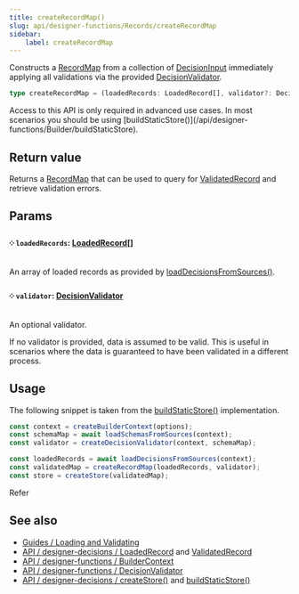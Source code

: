 ```yaml
---
title: createRecordMap()
slug: api/designer-functions/Records/createRecordMap
sidebar:
    label: createRecordMap
---
```



Constructs a [RecordMap](/api/designer-functions/Inputs/Types/RecordMap) from a collection of [DecisionInput](/api/designer-decisions/Inputs/Types/DecisionInput) immediately applying all validations via the provided [DecisionValidator](/api/designer-functions/Validation/Types/DecisionValidator).

```ts
type createRecordMap = (loadedRecords: LoadedRecord[], validator?: DecisionValidator) => RecordMap;
```

<Aside type="tip" title="Advanced API">
    Access to this API is only required in advanced use cases. In most scenarios you should be using
    [buildStaticStore()](/api/designer-functions/Builder/buildStaticStore).
</Aside>

## Return value

Returns a [RecordMap](/api/designer-functions/Inputs/Types/RecordMap)
that can be used to query for [ValidatedRecord](/api/designer-decisions/Inputs/Types/ValidatedRecord) and retrieve validation errors.

## Params

#### ༶ `loadedRecords`: [LoadedRecord](/api/designer-decisions/Inputs/Types/LoadedRecord)[]

An array of loaded records as provided by [loadDecisionsFromSources()](/api/designer-functions/wip).

#### ༶ `validator`: [DecisionValidator](/api/designer-functions/Validation/Types/DecisionValidator)

An optional validator.

If no validator is provided, data is assumed to be valid. This is useful
in scenarios where the data is guaranteed to have been validated in a different process.

## Usage

The following snippet is taken from the [buildStaticStore()](/api/designer-functions/Builder/buildStaticStore) implementation.

```ts "createRecordMap"
const context = createBuilderContext(options);
const schemaMap = await loadSchemasFromSources(context);
const validator = createDecisionValidator(context, schemaMap);

const loadedRecords = await loadDecisionsFromSources(context);
const validatedMap = createRecordMap(loadedRecords, validator);
const store = createStore(validatedMap);
```

Refer []()

## See also

-   [Guides / Loading and Validating](/guides/loading-and-validating-design-decisions/)
-   [API / designer-decisions / LoadedRecord](/api/designer-decisions/Inputs/Types/LoadedRecord) and [ValidatedRecord](/api/designer-decisions/Inputs/Types/ValidatedRecord)
-   [API / designer-functions / BuilderContext](/api/designer-functions/Builder/Types/BuilderContext)
-   [API / designer-functions / DecisionValidator](/api/designer-functions/Validation/Types/DecisionValidator)
-   [API / designer-decisions / createStore()](/api/designer-decisions/Store/createStore) and [buildStaticStore()](/api/designer-functions/Builder/buildStaticStore)
